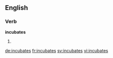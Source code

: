 ==English==

===Verb===
'''incubates'''

# {{third-person singular of|incubate}}

[[de:incubates]]
[[fr:incubates]]
[[sv:incubates]]
[[vi:incubates]]